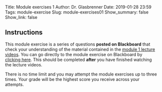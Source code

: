 Title: Module exercises 1
Author: Dr. Glasbrenner
Date: 2019-01-28 23:59
Tags: module-exercise
Slug: module-exercises01
Show_summary: false
Show_link: false

## Instructions

This module exercise is a series of questions **posted on Blackboard** that check your understanding of the material contained in the [module 1 lecture videos][module01-lectures].
You can go directly to the module exercise on Blackboard by [clicking here][blackboard-module-exercises01].
This should be completed **after** you have finished watching the lecture videos.

::::: {.callout .primary}
There is no time limit and you may attempt the module exercises up to three times.
Your grade will be the highest score you receive across your attempts.
:::::

[module01-lectures]:             /materials/module01-materials/
[blackboard-module-exercises01]: https://mymasonportal.gmu.edu/webapps/blackboard/content/listContent.jsp?course_id=_359486_1&content_id=_8841081_1

